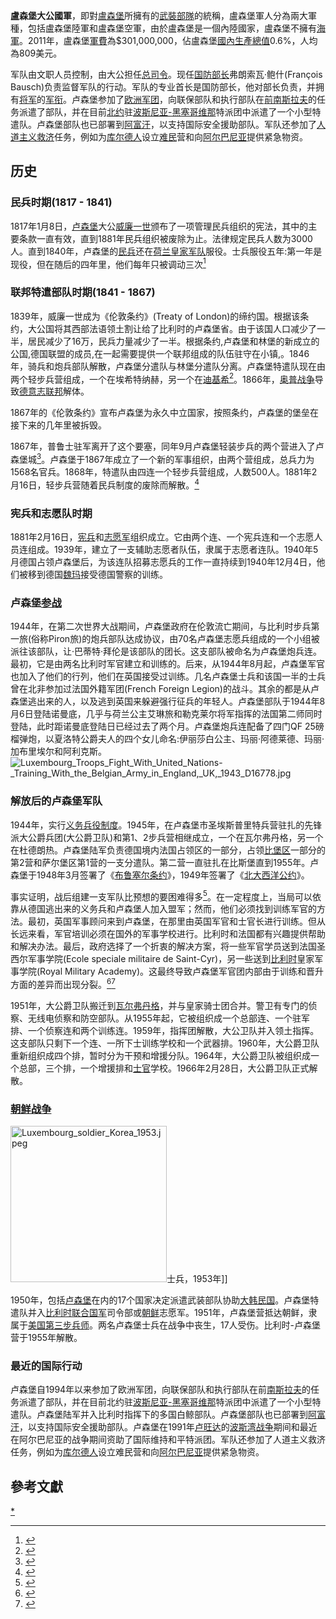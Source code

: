 {{infobox national military
|country            =盧森堡
|name               =盧森堡大公國軍队
|native_name        =Lëtzebuerger Arméi, Armée luxembourgeoise, Luxemburger Armee
|image              =[[File:Arméi_oofzeechen.svg|250px]]
|caption            =盧森堡軍標誌
|image2             =[[File:Roundel_of_Luxembourg.svg|250px]]
|caption2           =Roundel of the NATO Air Component
|founded            =1861年2月16日
|current_form       =1967年6月29日
|disbanded          =
|branches           =
|headquarters       =軍事中心, [[迪基希|迪基希]]
|flying_hours       =
|commander-in-chief =[[亨利_(盧森堡大公)|亨利 (盧森堡大公)]]
|commander-in-chief_title= 
|minister           =[[让-玛丽・赫尔斯多夫|让-玛丽・赫尔斯多夫]]
|minister_title     ={{nowrap|[[國防部長|國防部長]]}}
|commander          =[[Mario_Daubenfeld|Mario Daubenfeld]]
|commander_title    ={{nowrap|[[參謀長|參謀長]]}}
|age                =18-24
|conscription       =
|manpower_data      =2010 est.
|manpower_age       =16-49
|available          =118,665
|available_f        =117,456
|fit                =97,290
|fit_f              =96,361
|reaching           =3,263
|reaching_f         =3,084
|active             =802(2018年)
|ranked             =
|reserve            =
|deployed           =
|amount             = 2億7千九百萬[[美元|$]] (2011)<ref>{{Cite web |url=http://www.nato.int/nato_static/assets/pdf/pdf_2012_04/20120413_PR_CP_2012_047_rev1.pdf |title=Defence Expenditures of NATO Countries (1990-2011) |accessdate=2013-11-06 |archive-date=2016-06-03 |archive-url=https://web.archive.org/web/20160603194029/http://www.nato.int/nato_static/assets/pdf/pdf_2012_04/20120413_PR_CP_2012_047_rev1.pdf |dead-url=no }}</ref>
|percent_GDP        = 0.5% (2011)
|domestic_suppliers =
|foreign_suppliers  =
|imports            =
|exports            =
|history            =[[盧森堡軍隊歷史|盧森堡軍隊歷史]]
|ranks              ='' [[Luxembourg_Army#Grades_and_insignia|Grades and insignia]]''
}}
'''盧森堡大公國軍'''，即對[[盧森堡|盧森堡]]所擁有的[[武裝部隊|武裝部隊]]的統稱，盧森堡軍人分為兩大軍種，包括盧森堡陸軍和盧森堡空軍，由於盧森堡是一個內陸國家，盧森堡不擁有[[海軍|海軍]]。2011年，盧森堡[[国防预算|軍費]]為$301,000,000，佔盧森堡[[国内生产总值|國內生產總值]]0.6%，人均為809美元。

军队由文职人员控制，由大公担任[[總司令|总司令]]。现任[[国防部长|国防部长]]弗朗索瓦·鲍什(François Bausch)负责监督军队的行动。军队的专业首长是国防部长，他对部长负责，并拥有[[将军|将军]]的[[军衔|军衔]]。卢森堡参加了[[歐洲軍團|欧洲军团]]，向联保部队和执行部队在[[南斯拉夫|前南斯拉夫]]的任务派遣了部队，并在目前[[北大西洋公约组织|北约]]驻[[波斯尼亚和黑塞哥维那|波斯尼亚-黑塞哥维那]]特派团中派遣了一个小型特遣队。卢森堡部队也已部署到[[阿富汗|阿富汗]]，以支持国际安全援助部队。军队还参加了[[人道主义|人道主义救济]]任务，例如为[[库尔德人|库尔德人]]设立[[难民|难民]]营和向[[阿尔巴尼亚|阿尔巴尼亚]]提供紧急物资。

== 历史 ==

=== 民兵时期(1817 - 1841) ===
1817年1月8日，[[卢森堡|卢森堡]]大公[[威廉一世_(尼德兰)|威廉一世]]颁布了一项管理民兵组织的宪法，其中的主要条款一直有效，直到1881年民兵组织被废除为止。法律规定民兵人数为3000人。直到1840年，卢森堡的[[民兵|民兵]]还在[[荷兰军队|荷兰皇家军队]]服役。士兵服役五年:第一年是现役，但在随后的四年里，他们每年只被调动三次<ref name="LuArmyMilitia">{{cite web|title=La Milice (1817-1841)|trans-title=The Militia (1817-1841)|url=http://www.armee.lu/historique/la-milice-1817-1841|date=2017|website=Lëtzebuerger Arméi|publisher=Armée luxembourgeoise|language=fr|accessdate=2017-03-10|archive-url=https://web.archive.org/web/20170105232952/http://www.armee.lu/historique/la-milice-1817-1841|archive-date=2017-01-05|dead-url=no}}</ref>

=== 联邦特遣部队时期(1841 - 1867) ===
1839年，威廉一世成为《伦敦条约》(Treaty of London)的缔约国。根据该条约，大公国将其西部法语领土割让给了比利时的卢森堡省。由于该国人口减少了一半，居民减少了16万，民兵力量减少了一半。根据条约,卢森堡和林堡的新成立的公国,德国联盟的成员,在一起需要提供一个联邦组成的队伍驻守在小镇,。1846年，骑兵和炮兵部队解散，卢森堡分遣队与林堡分遣队分离。卢森堡特遣队现在由两个轻步兵营组成，一个在埃希特纳赫，另一个在[[迪基希|迪基希]]<ref name="LuArmyContingent2">{{cite web|title=Le Contingent Fédéral (1841-1867)|trans-title=The Federal Contingent (1841-1867)|url=http://www.armee.lu/historique/le-contingent-federal-1841-1867|date=2017|website=Lëtzebuerger Arméi|publisher=Armée luxembourgeoise|language=fr|accessdate=2017-03-10|archive-url=https://web.archive.org/web/20170105232959/http://www.armee.lu/historique/le-contingent-federal-1841-1867|archive-date=2017-01-05|dead-url=no}}</ref>。1866年，[[普奥战争|奥普战争]]导致[[德意志联邦共和国历史|德意志联邦]]解体。

1867年的《伦敦条约》宣布卢森堡为永久中立国家，按照条约，卢森堡的堡垒在接下来的几年里被拆毁。

1867年，普鲁士驻军离开了这个要塞，同年9月卢森堡轻装步兵的两个营进入了卢森堡城<ref name="LuArmyContingent">{{cite web|title=Le Contingent Fédéral (1841-1867)|trans-title=The Federal Contingent (1841-1867)|url=http://www.armee.lu/historique/le-contingent-federal-1841-1867|date=2017|website=Lëtzebuerger Arméi|publisher=Armée luxembourgeoise|language=fr|accessdate=2017-03-10|archive-url=https://web.archive.org/web/20170105232959/http://www.armee.lu/historique/le-contingent-federal-1841-1867|archive-date=2017-01-05|dead-url=no}}</ref>。卢森堡于1867年成立了一个新的军事组织，由两个营组成，总兵力为1568名官兵。1868年，特遣队由四连一个轻步兵营组成，人数500人。1881年2月16日，轻步兵营随着民兵制度的废除而解散。<ref name="LuArmyChasseurs">{{cite web|title=Le Corps de Chasseurs Luxembourgeois (1867-1881)|trans-title=The Light Infantry of Luxembourg (1867-1881)|url=http://www.armee.lu/historique/le-corps-de-chasseurs-luxembourgeois-1867-1881|date=2017|website=Lëtzebuerger Arméi|publisher=Armée luxembourgeoise|language=fr|accessdate=2017-03-10|archive-url=https://web.archive.org/web/20170105233004/http://www.armee.lu/historique/le-corps-de-chasseurs-luxembourgeois-1867-1881|archive-date=2017-01-05|dead-url=no}}</ref>

=== 宪兵和志愿队时期 ===
1881年2月16日，[[宪兵|宪兵]]和[[志願役|志愿军]]组织成立。它由两个连、一个宪兵连和一个志愿人员连组成。1939年，建立了一支辅助志愿者队伍，隶属于志愿者连队。1940年5月德国占领卢森堡后，为该连队招募志愿兵的工作一直持续到1940年12月4日，他们被移到德国[[魏玛|魏玛]]接受德国警察的训练。

=== 卢森堡[[第二次世界大战|参战]] ===
1944年，在第二次世界大战期间，卢森堡政府在伦敦流亡期间，与比利时步兵第一旅(俗称Piron旅)的炮兵部队达成协议，由70名卢森堡志愿兵组成的一个小组被派往该部队，让·巴蒂特·拜伦是该部队的团长。这支部队被命名为卢森堡炮兵连。最初，它是由两名比利时军官建立和训练的。后来，从1944年8月起，卢森堡军官也加入了他们的行列，他们在英国接受过训练。几名卢森堡士兵和该国一半的士兵曾在北非参加过法国外籍军团(French Foreign Legion)的战斗。其余的都是从卢森堡逃出来的人，以及逃到英国来躲避强行征兵的年轻人。卢森堡部队于1944年8月6日登陆诺曼底，几乎与荷兰公主艾琳旅和勒克莱尔将军指挥的法国第二师同时登陆，此时距诺曼底登陆日已经过去了两个月。卢森堡炮兵连配备了四门QF 25磅榴弹炮，以夏洛特公爵夫人的四个女儿命名:伊丽莎白公主、玛丽·阿德莱德、玛丽·加布里埃尔和阿利克斯。
[[File:Luxembourg_Troops_Fight_With_United_Nations-_Training_With_the_Belgian_Army_in_England,_UK,_1943_D16778.jpg|thumb]]

=== 解放后的卢森堡军队 ===
1944年，实行[[徵兵制|义务兵役制度]]。1945年，在卢森堡市圣埃斯普里特兵营驻扎的先锋派大公爵兵团(大公爵卫队)和第1、2步兵营相继成立，一个在瓦尔弗丹格，另一个在杜德朗热。卢森堡陆军负责德国境内法国占领区的一部分，占领[[比堡|比堡区]]一部分的第2营和萨尔堡区第1营的一支分遣队。第二营一直驻扎在比斯堡直到1955年。卢森堡于1948年3月签署了《[[布魯塞爾條約_(1948年)|布鲁塞尔条约]]》，1949年签署了《[[北大西洋公约|北大西洋公约]]》。

事实证明，战后组建一支军队比预想的要困难得多<ref name=":5">{{Cite book|title=Histoire du Luxembourg|url=https://archive.org/details/histoireduluxemb0000trau|last=Trausch|first=Gilbert|publisher=Hatier|year=1992|isbn=2-218-03855-2|location=|pages=[https://archive.org/details/histoireduluxemb0000trau/page/186 186]}}</ref>。在一定程度上，当局可以依靠从德国逃出来的义务兵和卢森堡人加入盟军；然而，他们必须找到训练军官的方法。最初，英国军事顾问来到卢森堡，在那里由英国军官和士官长进行训练。但从长远来看，军官培训必须在国外的军事学校进行。比利时和法国都有兴趣提供帮助和解决办法。最后，政府选择了一个折衷的解决方案，将一些军官学员送到法国圣西尔军事学院(Ecole speciale militaire de Saint-Cyr)，另一些送到[[比利时|比利时]]皇家军事学院(Royal Military Academy)。这最终导致卢森堡军官团内部由于训练和晋升方面的差异而出现分裂。<ref name=":52">{{Cite book|title=Histoire du Luxembourg|url=https://archive.org/details/histoireduluxemb0000trau|last=Trausch|first=Gilbert|publisher=Hatier|year=1992|isbn=2-218-03855-2|location=|pages=[https://archive.org/details/histoireduluxemb0000trau/page/186 186]}}</ref><ref name=":53">{{Cite book|title=Histoire du Luxembourg|url=https://archive.org/details/histoireduluxemb0000trau|last=Trausch|first=Gilbert|publisher=Hatier|year=1992|isbn=2-218-03855-2|location=|pages=[https://archive.org/details/histoireduluxemb0000trau/page/186 186]}}</ref>

1951年，大公爵卫队搬迁到[[瓦爾丹格爾山脈|瓦尔弗丹格]]，并与皇家骑士团合并。警卫有专门的侦察、无线电侦察和防空部队。从1955年起，它被组织成一个总部连、一个驻军排、一个侦察连和两个训练连。1959年，指挥团解散，大公卫队并入领土指挥。这支部队只剩下一个连、一所下士训练学校和一个武器排。1960年，大公爵卫队重新组织成四个排，暂时分为干预和增援分队。1964年，大公爵卫队被组织成一个总部，三个排，一个增援排和[[士官|士官]]学校。1966年2月28日，大公爵卫队正式解散。

=== [[朝鲜战争|朝鲜战争]] ===
{{See also|朝鲜战争军队列表}}
[[File:Luxembourg_soldier_Korea_1953.jpeg|250px]]士兵，1953年]]

1950年，包括[[卢森堡|卢森堡]]在内的17个国家决定派遣武装部队协助[[大韩民国|大韩民国]]。卢森堡特遣队并入[[比利时|比利时]][[联合国军|联合国军]]司令部或[[朝鲜民主主义人民共和国|朝鲜]]志愿军。1951年，卢森堡营抵达朝鲜，隶属于[[美國陸軍第3步兵師|美国第三步兵师]]。两名卢森堡士兵在战争中丧生，17人受伤。比利时-卢森堡营于1955年解散。

=== 最近的国际行动 ===
卢森堡自1994年以来参加了欧洲军团，向联保部队和执行部队在前[[南斯拉夫|南斯拉夫]]的任务派遣了部队，并在目前北约驻[[波斯尼亚和黑塞哥维那|波斯尼亚-黑塞哥维那]]特派团中派遣了一个小型特遣队。卢森堡陆军并入比利时指挥下的多国白鲸部队。卢森堡部队也已部署到[[阿富汗|阿富汗]]，以支持国际安全援助部队。卢森堡在1991年[[卢旺达|卢旺达]]的[[海湾战争|波斯湾战争]]期间和最近在阿尔巴尼亚的战争期间资助了国际维持和平特派团。军队还参加了人道主义救济任务，例如为[[库尔德人|库尔德人]]设立难民营和向[[阿尔巴尼亚|阿尔巴尼亚]]提供紧急物资。


==參考文獻==
{{Reflist|2}}

{{欧洲各国家和地区軍事}}

[[Category:卢森堡军事|*]]